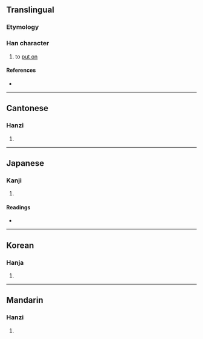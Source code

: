 {{character info/new}}
==Translingual==

===Etymology===
{{Han compound|手|睘|c1=s|c2=p|t1=hand|ls=psc}}

===Han character===
{{Han char|rn=64|rad=手|as=13|sn=16|four=56032|canj=QWLV|ids=⿰扌睘}}

# to [[put on]]

====References====
* {{Han ref|kx=0458.220|dkj=12813|dj=0807.100|hdz=31970.010|uh=64D0|ud=25808|bh=E9A6|bd=59814}}

----

==Cantonese==

===Hanzi===
{{yue-hanzi|jyut=[[gwaan3]]|y=gwaan3}}

# {{defn|lang=yue|sort=手13}}

----

==Japanese==

===Kanji===
{{ja-kanji|grade=|rs=手13}}

# {{defn|lang=ja|sort=手13}}

====Readings====
* {{ja-readings|on=[[かん]] (kan), [[げん]] (gen), [[けん]] (ken), [[せん]] (sen)|kun=[[つらぬく]] (tsuranuku)}}

----

==Korean==

===Hanja===
{{ko-hanja|hangeul=[[환]]|eumhun=|rv=hwan|mr=hwan|y=hwan}}

# {{defn|lang=ko|sort=手13}}

----

==Mandarin==

===Hanzi===
{{cmn-hanzi|pin=[[huàn]] ([[huan4]]), [[guān]] ([[guan1]]), [[xuān]] ([[xuan1]])|wg=huan<sup>4</sup>, kuan<sup>1</sup>, hsüan<sup>1</sup>}}

# {{defn|lang=cmn|sort=手13}}